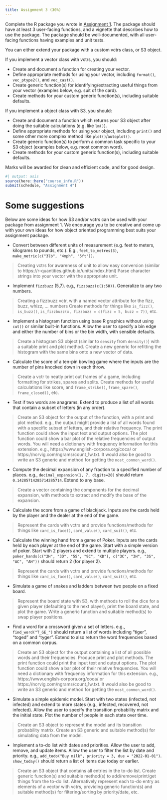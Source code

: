 ```yaml
---
title: Assignment 3 (30%)
---
```


Complete the R package you wrote in [Assignment 1](A1.qmd). The package should have at least 3 user-facing functions, and a vignette that describes how to use the package. The package should be well-documented, with all user-facing functions having examples and unit tests.

You can either extend your package with a custom vctrs class, or S3 object.

If you implement a vector class with vctrs, you should:

* Create and document a function for creating your vector.
* Define appropriate methods for using your vector, including `format()`, `vec_ptype2()`, and `vec_cast()`.
* Create generic function(s) for identifying/extracting useful things from your vector (examples below, e.g. suit of the card).
* Create methods for your custom generic function(s), including suitable defaults.

If you implement a object class with S3, you should:

* Create and document a function which returns your S3 object after doing the suitable calculations (e.g. like `lm()`).
* Define appropriate methods for using your object, including `print()` and some other more complex method like `plot()`/`autoplot()`.
* Create generic function(s) to perform a common task specific to your S3 object (examples below, e.g. most common word).
* Create methods for your custom generic function(s), including suitable defaults.

Marks will be awarded for clean and efficient code, and for good design.

```r
#| output: asis
source(here::here("course_info.R"))
submit(schedule, "Assignment 4")
```

# Some suggestions

Below are some ideas for how S3 and/or vctrs can be used with your package from assignment 1. We encourage you to be creative and come up with your own ideas for how object oriented programming best suits your assignment package.

* Convert between different units of measurement (e.g. feet to meters, kilograms to pounds, etc.). E.g., `feet_to_metres(3)`, `make_metric(c("3lb", "4mph", "5ft"))`.

> Creating vctrs for awareness of unit to allow easy conversion (similar to https://r-quantities.github.io/units/index.html)
> Parse character strings into your vector with the appropriate unit.

* Implement `fizzbuzz` (5,7). e.g., `fizzbuzz(c(1:50))`. Generalize to any two numbers.

> Creating a fizzbuzz vctr, with a named vector attribute for the fizz, buzz, whizz, ... numbers
> Create methods for things like `is_fizz()`, `is_buzz()`, `is_fizzbuzz(x, fizzbuzz = c(fizz = 5, buzz = 7))`, etc.

* Implement a histogram function using base R graphics without using `cut()` or similar built-in functions.  Allow the user to specify a bin edge and either the number of bins or the bin width, with sensible defaults.

> Create a histogram S3 object (similar to `density` from `density()`) with a suitable print and plot method.
> Create a new generic for refitting the histogram with the same bins onto a new vector of data.

* Calculate the score of a ten-pin bowling game where the inputs are the number of pins knocked down in each throw.

> Create a vctr to neatly print out frames of a game, including formatting for strikes, spares and splits.
> Create methods for useful calculations like score, and `frame_strike()`, `frame_spare()`, `frame_closed()`, etc.

* Test if two words are anagrams. Extend to produce a list of all words that contain a subset of letters (in any order).

> Create an S3 object for the output of the function, with a print and plot method. e.g., the output might provide a list of all words found with a specific subset of letters, and their relative frequency. The print function could show the input text and output options. The plot function could show a bar plot of the relative frequencies of output words. You will need a dictionary with frequency information for this extension. e.g., https://www.english-corpora.org/coca/ or https://norvig.com/ngrams/count_1w.txt. It would also be good to write an S3 generic and method for getting the `most_common_word()`.

* Compute the decimal expansion of any fraction to a specified number of places.  e.g., `decimal_expansion(1, 7, digits=20)` should return `0.14285714285714285714`. Extend to any base.

> Create a vector containing the components for the decimal expansion, with methods to extract and modify the base of the expansion.

* Calculate the score from a game of blackjack. Inputs are the cards held by the player and the dealer at the end of the game.

> Represent the cards with vctrs and provide functions/methods for things like `card_is_face()`, `card_value()`, `card_suit()`, etc.

* Calculate the winning hand from a game of Poker. Inputs are the cards held by each player at the end of the game. Start with a simple version of poker. Start with 2 players and extend to multiple players. e.g., `poker_hands(c("2H", "3D", "5S", "9C", "KD"), c("3C", "3H", "3S", "AC", "AH"))` should return 2 (for player 2).

> Represent the cards with vctrs and provide functions/methods for things like `card_is_face()`, `card_value()`, `card_suit()`, etc.

* Simulate a game of snakes and ladders between two people on a fixed board.

> Represent the board state with S3, with methods to roll the dice for a given player (defaulting to the next player), print the board state, and plot the game.
> Write a generic function and suitable method(s) to swap player positions.

* Find a word for a crossword given a set of letters. e.g., `find_word("T_GE_")` should return a list of words including "tiger", "toged" and "tyger". Extend to also return the word frequencies based on a common corpus.

> Create an S3 object for the output containing a list of all possible words and their frequencies. Produce print and plot methods. The print function could print the input text and output options. The plot function could show a bar plot of their relative frequencies. You will need a dictionary with frequency information for this extension. e.g., https://www.english-corpora.org/coca/ or https://norvig.com/ngrams/count_1w.txt. It would also be good to write an S3 generic and method for getting the `most_common_word()`.

* Simulate a simple epidemic model. Start with two states (infected, not infected) and extend to more states (e.g., infected, recovered, not infected). Allow the user to specify the transition probability matrix and the initial state. Plot the number of people in each state over time.

> Create an S3 object to represent the model and its transition probability matrix.
> Create an S3 generic and suitable method(s) for simulating data from the model.

* Implement a to-do list with dates and priorities. Allow the user to add, remove, and update items. Allow the user to filter the list by date and priority. e.g., `add_todo("Buy milk", priority = 3, due = "2022-01-01")`. `show_today()` should return a list of items due today or earlier.

> Create an S3 object that contains all entries in the to-do list. Create generic function(s) and suitable method(s) to add/remove/print/get things from the to-do list. 
> Alternatively represent each to-do entry as elements of a vector with vctrs, providing generic function(s) and suitable method(s) for filtering/sorting by priority/date, etc.
